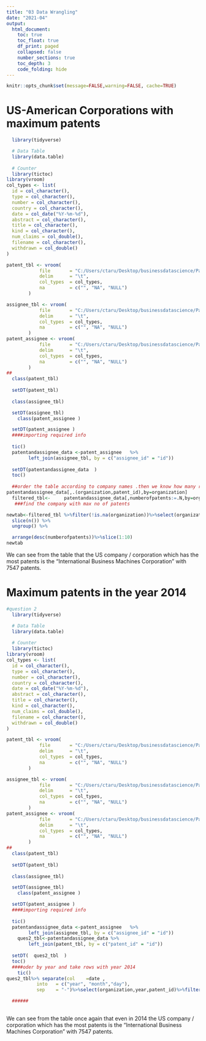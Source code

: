 ```yaml
---
title: "03 Data Wrangling"
date: "2021-04"
output:
  html_document:
    toc: true
    toc_float: true
    df_print: paged
    collapsed: false
    number_sections: true
    toc_depth: 3
    code_folding: hide
---
```


```r
knitr::opts_chunk$set(message=FALSE,warning=FALSE, cache=TRUE)
```





# US-American Corporations with maximum patents







```r
  library(tidyverse)

  # Data Table
  library(data.table)
  
  # Counter
  library(tictoc)
library(vroom)
col_types <- list(
  id = col_character(),
  type = col_character(),
  number = col_character(),
  country = col_character(),
  date = col_date("%Y-%m-%d"),
  abstract = col_character(),
  title = col_character(),
  kind = col_character(),
  num_claims = col_double(),
  filename = col_character(),
  withdrawn = col_double()
)

patent_tbl <- vroom(
            file       = "C:/Users/ctaru/Desktop/businessdatascience/Patent_data_reduced/patent.tsv", 
            delim      = "\t", 
            col_types  = col_types,
            na         = c("", "NA", "NULL")
        )

assignee_tbl <- vroom(
            file       = "C:/Users/ctaru/Desktop/businessdatascience/Patent_data_reduced/assignee.tsv", 
            delim      = "\t", 
            col_types  = col_types,
            na         = c("", "NA", "NULL")
        )
patent_assignee <- vroom(
            file       = "C:/Users/ctaru/Desktop/businessdatascience/Patent_data_reduced/patent_assignee.tsv", 
            delim      = "\t", 
            col_types  = col_types,
            na         = c("", "NA", "NULL")
        )
##
  class(patent_tbl)
  
  setDT(patent_tbl)
  
  class(assignee_tbl)

  setDT(assignee_tbl)
    class(patent_assignee )

  setDT(patent_assignee )
  ####importing required info
  
  tic()
  patentandassignee_data <-patent_assignee   %>%
        left_join(assignee_tbl, by = c("assignee_id" = "id")) 
  
  setDT(patentandassignee_data  )
  toc()
  
  ##order the table according to company names .then we know how many repeats are there of the company
patentandassignee_data[,.(organization,patent_id),by=organization]
  filtered_tbl<-     patentandassignee_data[,numberofpatents:=.N,by=organization]#####these are no of entries per organisation .which is the number of patents
   ###find the company with max no of patents

newtab<-filtered_tbl %>%filter(!is.na(organization))%>%select(organization,numberofpatents)%>%group_by(organization) %>%
  slice(n()) %>%
  ungroup() %>%

  arrange(desc(numberofpatents))%>%slice(1:10)
newtab
```

We can see from the table  that  the US company / corporation which has the most patents is the "International Business Machines Corporation" with 7547 patents.

# Maximum patents in the year 2014
```r
#question 2 
  library(tidyverse)

  # Data Table
  library(data.table)
  
  # Counter
  library(tictoc)
library(vroom)
col_types <- list(
  id = col_character(),
  type = col_character(),
  number = col_character(),
  country = col_character(),
  date = col_date("%Y-%m-%d"),
  abstract = col_character(),
  title = col_character(),
  kind = col_character(),
  num_claims = col_double(),
  filename = col_character(),
  withdrawn = col_double()
)

patent_tbl <- vroom(
            file       = "C:/Users/ctaru/Desktop/businessdatascience/Patent_data_reduced/patent.tsv", 
            delim      = "\t", 
            col_types  = col_types,
            na         = c("", "NA", "NULL")
        )

assignee_tbl <- vroom(
            file       = "C:/Users/ctaru/Desktop/businessdatascience/Patent_data_reduced/assignee.tsv", 
            delim      = "\t", 
            col_types  = col_types,
            na         = c("", "NA", "NULL")
        )
patent_assignee <- vroom(
            file       = "C:/Users/ctaru/Desktop/businessdatascience/Patent_data_reduced/patent_assignee.tsv", 
            delim      = "\t", 
            col_types  = col_types,
            na         = c("", "NA", "NULL")
        )
##
  class(patent_tbl)
  
  setDT(patent_tbl)
  
  class(assignee_tbl)

  setDT(assignee_tbl)
    class(patent_assignee )

  setDT(patent_assignee )
  ####importing required info
  
  tic()
  patentandassignee_data <-patent_assignee   %>%
        left_join(assignee_tbl, by = c("assignee_id" = "id")) 
    ques2_tbl<-patentandassignee_data %>%
        left_join(patent_tbl, by = c("patent_id" = "id"))
  
  setDT(  ques2_tbl  )
  toc()
  ####oder by year and take rows with year 2014
    tic()
ques2_tbl%>% separate(col    =date ,
           into   = c("year", "month","day"),
           sep    = "-")%>%select(organization,year,patent_id)%>%filter(year==2014)%>%group_by(organization)%>%ungroup()%>% arrange(desc(organization))%>%count(organization)%>%arrange(desc(n))%>%filter(!is.na(organization))%>%slice(1:10)

  ######
    
```



We can see from the table once again that even in 2014 the US company / corporation which has the most patents is the "International Business Machines Corporation" with 7547 patents.